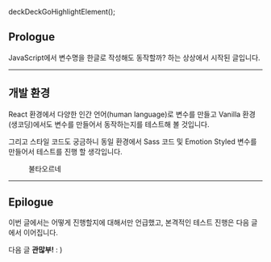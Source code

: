 deckDeckGoHighlightElement();

## Prologue

JavaScript에서 변수명을 한글로 작성해도 동작할까? 하는 상상에서 시작된 글입니다.

---

## 개발 환경

React 환경에서 다양한 인간 언어(human language)로 변수를 만들고 Vanilla 환경(생코딩)에서도 변수를 만들어서 동작하는지를 테스트해 볼 것입니다.

그리고 스타일 코드도 궁금하니 동일 환경에서 Sass 코드 및 Emotion Styled 변수를 만들어서 테스트를 진행 할 생각입니다.

<figure>
  <picture>
    <source srcSet={`/0/20211210/fire.webp?${uuidv4()}`} type="image/webp" />
    <img src={`/0/20211210/fire.jpeg?${uuidv4()}`} alt='' />
  </picture>
  <figcaption>불타오르네</figcaption>
</figure>

---

## Epilogue

이번 글에서는 어떻게 진행할지에 대해서만 언급했고, 본격적인 테스트 진행은 다음 글에서 이어집니다.

다음 글 **관많부!** : )
